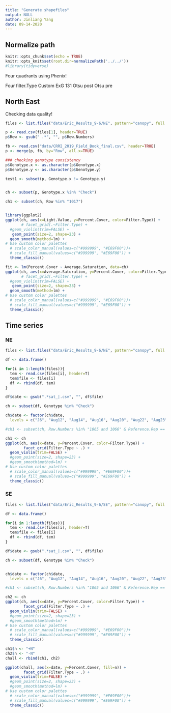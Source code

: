 ```yaml
---
title: "Generate shapefiles"
output: NULL
author: Jinliang Yang
date: 09-14-2020
---
```


## Normalize path
```r
knitr::opts_chunk$set(echo = TRUE) 
knitr::opts_knit$set(root.dir=normalizePath('../../')) 
#library(tidyverse)
```


Four quadrants using Phenix!

Four filter.Type
 Custom   ExG 131 Otsu post  Otsu pre
 
 
## North East

Checking data quality!

```r
files <- list.files("data/Eric_Results_9-6/NE", pattern="canopy", full.names = TRUE)

p <- read.csv(files[1], header=TRUE)
p$Row <- gsub(" .*", "", p$Row.Numbers)

fb <- read.csv("data/CRRI_2019_Field_Book_final.csv", header=TRUE)
p <- merge(p, fb, by="Row", all.x=TRUE)

### checking genotype consistency
p$Genotype.x <- as.character(p$Genotype.x)
p$Genotype.y <- as.character(p$Genotype.y)

test1 <- subset(p, Genotype.x != Genotype.y)


ch <- subset(p, Genotype.x %in% "Check")

ch1 <- subset(ch, Row %in% "1017")


library(ggplot2)
ggplot(ch, aes(x=Light.Value, y=Percent.Cover, color=Filter.Type)) +
       # facet_grid(.~Filter.Type) +
  #geom_violin(trim=FALSE) +
   geom_point(size=2, shape=23) +
  geom_smooth(method=lm) +
# Use custom color palettes
  # scale_color_manual(values=c("#999999", "#E69F00"))+
  # scale_fill_manual(values=c("#999999", "#E69F00")) +
  theme_classic()
```
```r
fit <- lm(Percent.Cover ~ Average.Saturation, data=ch)
ggplot(ch, aes(x=Average.Saturation, y=Percent.Cover, color=Filter.Type)) +
       # facet_grid(.~Filter.Type) +
  #geom_violin(trim=FALSE) +
   geom_point(size=2, shape=23) +
  geom_smooth(method=lm) +
# Use custom color palettes
  # scale_color_manual(values=c("#999999", "#E69F00"))+
  # scale_fill_manual(values=c("#999999", "#E69F00")) +
  theme_classic()
```


## Time series

### NE

```r
files <- list.files("data/Eric_Results_9-6/NE", pattern="canopy", full.names = TRUE)

df <- data.frame()

for(i in 1:length(files)){
  tem <- read.csv(files[i], header=T)
  tem$file <- files[i]
  df <- rbind(df, tem)
}

df$date <- gsub(".*sat_|.csv", "", df$file)

ch <- subset(df, Genotype %in% "Check")

ch$date <- factor(ch$date,
  levels = c("J6", "Aug12", "Aug14", "Aug16", "Aug20", "Aug22", "Aug23", "Aug26", "Aug30", "Sept1", "Sept3", "Sept5"))

#ch1 <- subset(ch, Row.Numbers %in% "1065 and 1066" & Reference.Rep == 1 )

ch1 <- ch
ggplot(ch, aes(x=date, y=Percent.Cover, color=Filter.Type)) +
        facet_grid(Filter.Type ~ .) +
  geom_violin(trim=FALSE) +
  #geom_point(size=2, shape=23) +
  #geom_smooth(method=lm) +
# Use custom color palettes
  # scale_color_manual(values=c("#999999", "#E69F00"))+
  # scale_fill_manual(values=c("#999999", "#E69F00")) +
  theme_classic()
```

### SE

```r
files <- list.files("data/Eric_Results_9-6/SE", pattern="canopy", full.names = TRUE)

df <- data.frame()

for(i in 1:length(files)){
  tem <- read.csv(files[i], header=T)
  tem$file <- files[i]
  df <- rbind(df, tem)
}

df$date <- gsub(".*sat_|.csv", "", df$file)

ch <- subset(df, Genotype %in% "Check")


ch$date <- factor(ch$date,
  levels = c("J6", "Aug12", "Aug14", "Aug16", "Aug20", "Aug22", "Aug23", "Aug26", "Aug30", "Sept1", "Sept3", "Sept5"))

#ch1 <- subset(ch, Row.Numbers %in% "1065 and 1066" & Reference.Rep == 1 )

ch2 <- ch
ggplot(ch, aes(x=date, y=Percent.Cover, color=Filter.Type)) +
        facet_grid(Filter.Type ~ .) +
  geom_violin(trim=FALSE) +
  #geom_point(size=2, shape=23) +
  #geom_smooth(method=lm) +
# Use custom color palettes
  # scale_color_manual(values=c("#999999", "#E69F00"))+
  # scale_fill_manual(values=c("#999999", "#E69F00")) +
  theme_classic()
```


```r
ch1$n <- "+N"
ch2$n <- "-N"
chall <- rbind(ch1, ch2)

ggplot(chall, aes(x=date, y=Percent.Cover, fill=n)) +
        facet_grid(Filter.Type ~ .) +
  geom_violin(trim=FALSE) +
  #geom_point(size=2, shape=23) +
  #geom_smooth(method=lm) +
# Use custom color palettes
  # scale_color_manual(values=c("#999999", "#E69F00"))+
  # scale_fill_manual(values=c("#999999", "#E69F00")) +
  theme_classic()
```

